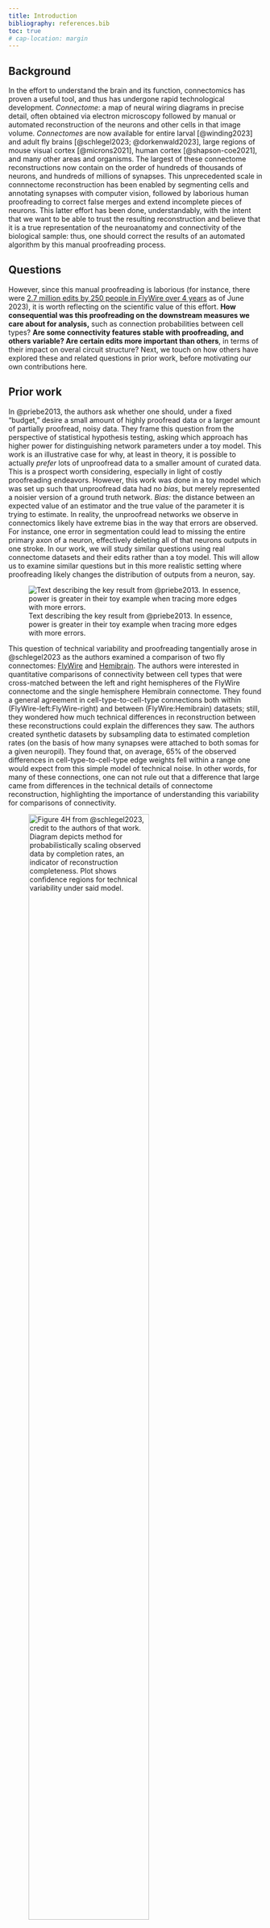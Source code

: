 ```yaml
---
title: Introduction
bibliography: references.bib
toc: true
# cap-location: margin
---
```


## Background

In the effort to understand the brain and its function, connectomics has proven a useful tool, and thus has undergone rapid technological development. [*Connectome*: a map of neural wiring diagrams in precise detail, often obtained via electron microscopy followed by manual or automated reconstruction of the neurons and other cells in that image volume.]{.aside} *Connectomes* are now available for entire larval [@winding2023] and adult fly brains [@schlegel2023; @dorkenwald2023], large regions of mouse visual cortex [@microns2021], human cortex [@shapson-coe2021], and many other areas and organisms. The largest of these connectome reconstructions now contain on the order of hundreds of thousands of neurons, and hundreds of millions of synapses. This unprecedented scale in connnectome reconstruction has been enabled by segmenting cells and annotating synapses with computer vision, followed by laborious human proofreading to correct false merges and extend incomplete pieces of neurons. This latter effort has been done, understandably, with the intent that we want to be able to trust the resulting reconstruction and believe that it is a true representation of the neuroanatomy and connectivity of the biological sample: thus, one should correct the results of an automated algorithm by this manual proofreading process.

## Questions

However, since this manual proofreading is laborious (for instance, there were [2.7 million edits by 250 people in FlyWire over 4 years](https://x.com/FlyWireNews/status/1674886396564193281?s=20) as of June 2023), it is worth reflecting on the scientific value of this effort. **How consequential was this proofreading on the downstream measures we care about for analysis,** such as connection probabilities between cell types? **Are some connectivity features stable with proofreading, and others variable? Are certain edits more important than others**, in terms of their impact on overal circuit structure? Next, we touch on how others have explored these and related questions in prior work, before motivating our own contributions here.

## Prior work

In @priebe2013, the authors ask whether one should, under a fixed "budget," desire a small amount of highly proofread data or a larger amount of partially proofread, noisy data. They frame this question from the perspective of statistical hypothesis testing, asking which approach has higher power for distinguishing network parameters under a toy model. This work is an illustrative case for why, at least in theory, it is possible to actually *prefer* lots of unproofread data to a smaller amount of curated data. This is a prospect worth considering, especially in light of costly proofreading endeavors. However, this work was done in a toy model which was set up such that unproofread data had no *bias*, but merely represented a noisier version of a ground truth network. [*Bias:* the distance between an expected value of an estimator and the true value of the parameter it is trying to estimate.]{.aside} In reality, the unproofread networks we observe in connectomics likely have extreme bias in the way that errors are observed. For instance, one error in segmentation could lead to missing the entire primary axon of a neuron, effectively deleting all of that neurons outputs in one stroke. In our work, we will study similar questions using real connectome datasets and their edits rather than a toy model. This will allow us to examine similar questions but in this more realistic setting where proofreading likely changes the distribution of outputs from a neuron, say.

![Text describing the key result from @priebe2013. In essence, power is greater in their toy example when tracing more edges with more errors.](./images/priebe-comparison.png)

This question of technical variability and proofreading tangentially arose in @schlegel2023 as the authors examined a comparison of two fly connectomes: [FlyWire](https://flywire.ai/) and [Hemibrain](https://www.janelia.org/project-team/flyem/hemibrain). The authors were interested in quantitative comparisons of connectivity between cell types that were cross-matched between the left and right hemispheres of the FlyWire connectome and the single hemisphere Hemibrain connectome. They found a general agreement in cell-type-to-cell-type connections both within (FlyWire-left:FlyWire-right) and between (FlyWire:Hemibrain) datasets; still, they wondered how much technical differences in reconstruction between these reconstructions could explain the differences they saw. The authors created synthetic datasets by subsampling data to estimated completion rates (on the basis of how many synapses were attached to both somas for a given neuropil). They found that, on average, 65% of the observed differences in cell-type-to-cell-type edge weights fell within a range one would expect from this simple model of technical noise. In other words, for many of these connections, one can not rule out that a difference that large came from differences in the technical details of connectome reconstruction, highlighting the importance of understanding this variability for comparisons of connectivity.

![Figure 4H from @schlegel2023, credit to the authors of that work. Diagram depicts method for probabilistically scaling observed data by completion rates, an indicator of reconstruction completeness. Plot shows confidence regions for technical variability under said model.](images/schlegel-variability.png){fig-align="center" width=75%}

In @schneider-mizell2016, the authors studied how features of neuroanatomy in the organism being studied relates to the robustness of connectivity measures. In *Drosophila*, many synapses input onto a downstream neurons "twigs," microtubule-free neurites. Though the authors found that the majority of errors in reconstruction were at twigs, most connected neurons make use of more than one twig. Thus even if some twigs are missed, one is likely to recover most connections. This is an illustrative example of how considering neuroanatomy (twigs), technical aspects of the reconstruction (twigs being small and easily missable), and statistics (somewhat independent errors at different twig sites) can be informative about a connectivity estimand (chance of missing a connection completely).

::: {layout-ncol=2}

![Figure 10D from @schneider-mizell2016. Most errors in reconstruction fall on twigs for this dataset.](images/casey-twig-errors.png){height=100}

![Figure3J from @schneider-mizell2016. Most multisynaptically connected neuron pairs are also connected by more than one twig in this dataset.](images/casey-twigs-per-synapse.png){height=100}

:::

## Significance 

There are several reasons why understanding the variability of connectivity with respect to proofreading is worthwhile and timely to consider for modern connectomics:

First, understanding the sensitivity of connectivity features to proofreading provides clues as to the technical variability associated with an imperfect reconstruction of an underlying biological network. This is worth knowing for its own sake, simply to understand how much to trust any particular aspect of a reconstruction. It is also important if one wanted to compare connectivity feature $Y$ between two datasets. If $Y$ varies drastically based on proofreading level, then it will be challenging to compare $Y$ without ensuring proofreading was done in the exact same way for these two datasets or post-hoc correcting for any differences (see commentary above about @schlegel2023).

Second, understanding this sensitivity is important for directing future proofreading efforts. Achieving a "perfect connectome" reconstruction is a comforting goal to strive for, but given finite time and resources, it is worthwhile to consider which efforts will actually affect downstream analysis we are interested in. Increasingly, a single connectomics datasets may be used for addressing many questions by directing proofreading toward particular sub-goals. It is worth understanding which questions can be answered "out-of-the-box" with no additional proofreading after the initial segmentation, and which will require further effort to get a trustworth answer.

## Our contribution

In this work, we investigate these questions using large-scale reconstructions of mouse visual cortex as testbeds for these ideas. We *do not* aim to answer these questions holistically for all connectomics datasets and possible connectivity features; such an endeavor would be impossible since the answer is likely to depend greatly on the dataset and the question. Rather, we provide a set of guiding principles for which types of features are likely to be variable, and provide tools for other connectomicists to analyze these questions on their own data.

## Outline

We start by clearly defining a set of connectivity features to consider for this work.

Then, we extract the complete set of proofreading edits performed on a highly curated column of cortical connectivity in a mouse's visual cortex. We also map each synapse between neurons in this column to the edits it depends on, in the sense that those edits had to happen for a statement about soma $i$ to soma $j$ connectivity to be made.

Using this information, we then construct various "sloppy" networks, instantiated by replaying particular edits over the network and omitting others. These networks vary in their degree of completeness (i.e. some measure of how many of the edits were used) from the original segmentation all the way to the final proofread dataset. We also vary the "proofreader model" used to assign edits to "ON" or "OFF" in some ordering (i.e. whether edits are replayed uniformly at random, in the order they happened, in order of euclidean distance from the soma, etc.).

For these sloppy networks, we study how connectivity metrics vary as a function of these (real and imagined) proofreading endeavors. We also explore a ranking of individual edits from most to least important from the perspective of a particular connectivity measure, creating a scoring that could be used in future work to predict the location of key edits. 